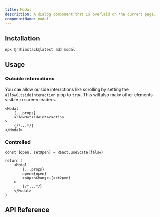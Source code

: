 ```yaml
---
title: Modal
description: A dialog component that is overlaid on the current page.
componentName: modal
---
```


<ComponentPreview name="modal-demo" />

## Installation

```bash
npx @rahimstack@latest add modal
```

## Usage

### Outside interactions

You can allow outside interactions like scrolling by setting the `allowOutsideInteraction` prop to `true`.
This will also make other elements visible to screen readers.

```tsx {3} title="Example"
<Modal
    {...props}
    allowOutsideInteraction
>
    {/*...*/}
</Modal>
```

### Controlled

```tsx
const [open, setOpen] = React.useState(false)

return (
    <Modal
        {...props}
        open={open}
        onOpenChange={setOpen}
    >
        {/*...*/}
    </Modal>
)
```

## API Reference

<ComponentAnatomy name="modal" />
